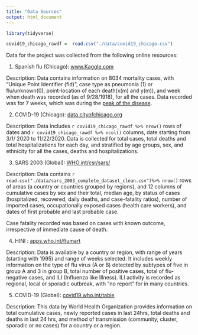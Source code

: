 ```yaml
---
title: "Data Sources"
output: html_document
---
```


```r
library(tidyverse)

covid19_chicago_rawdf =  read.csv("./data/covid19_chicago.csv") 
```

Data for the project was collected from the following online resources:

1. Spanish flu (Chicago):  [www.Kaggle.com](https://www.kaggle.com/thepodclub/spanish-flu-dataset)

Description: Data contains information on 8034 mortality cases, with "Unique Point Identifier (fid)", case type as pneumonia (1) or flu/unknown(0), point-location of each death(x(m) and y(m)), and week when death was recorded (as of 9/28/1918), for all the cases. Data recorded was for 7 weeks, which was during the [peak of the disease](cdc.gov/flu/pandemic-resources/1918-commemoration/three-waves.htm). 


2. COVID-19 (Chicago): [data.cityofchicago.org](https://data.cityofchicago.org/Health-Human-Services/COVID-19-Daily-Cases-Deaths-and-Hospitalizations/naz8-j4nc/data)

Description: Data includes `r covid19_chicago_rawdf %>% nrow()` rows of dates and `r covid19_chicago_rawdf %>% ncol()` columns, date starting from 3/1/ 2020 to 11/22/2020. Data is collected for total cases, total deaths and total hospitalizations for each day, and stratified by age groups, sex, and ethnicity  for all the cases, deaths and hospitalizations.


3. SARS 2003 (Global): [WHO.int/csr/sars/](https://www.who.int/csr/sars/country/country2003_08_15.pdf?ua=1)

Description: Data contains `r read.csv("./data/sars_2003_complete_dataset_clean.csv")%>% nrow()` rows of areas (a country or countries grouped by regions), and 12 columns of cumulative cases by sex and their total, median age, by status of cases (hospitalized, recovered, daily deaths, and case-fatality ratios), number of imported cases, occupationally exposed cases (health care workers), and dates of first probable and last probable case. 

Case fatality recorded was based on cases with known outcome, irrespective of immediate cause of death.


4. HINI : [apps.who.int/flumart](https://apps.who.int/flumart/Default?ReportNo=12)

Description: Data is available by a country or region, with range of years (starting with 1995) and range of weeks selected. It includes weekly information on the type of flu virus (A or B) detected by subtypes of five in group A and 3 in group B, total number of positive cases, total of flu-negative cases, and ILI (Influenza like Illness). ILI activity is recorded as regional, local or sporadic outbreak,  with “no report” for in many countries. 


5. COVID-19 (Global): [covid19.who.int/table](https://covid19.who.int/table)

Description: This data by World Health Organization provides information on total cumulative cases, newly reported cases in last 24hrs, total deaths and deaths in last 24 hrs, and method of transmission (community, cluster, sporadic or no cases) for a country or a region.


